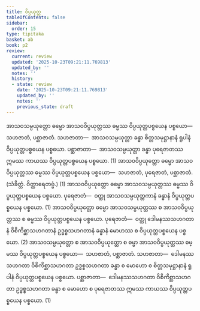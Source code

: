 ```yaml
---
title: ဝိပ္ပယုတ္တ
tableOfContents: false
sidebar:
  order: 15
type: tipitaka
basket: ab
book: p2
review:
  current: review
  updated: '2025-10-23T09:21:11.769813'
  updated_by: ''
  notes: ''
  history:
  - state: review
    date: '2025-10-23T09:21:11.769813'
    updated_by: ''
    notes: ''
    previous_state: draft
---
```



<ReviewStatus review={frontmatter.review} showDetails={true} />

<HypothesisAnnotation frontmatter={frontmatter} />

<DynamicBreadcrumb />

<Division number="97" book="p2" e="ch" v="38" p="78">

<Paragraph number="1229" book="p2">
အာသဝသမ္ပယုတ္တော ဓမ္မော အာသဝဝိပ္ပယုတ္တဿ ဓမ္မဿ ဝိပ္ပယုတ္တပစ္စယေန ပစ္စယော—  သဟဇာတံ, ပစ္ဆာဇာတံ. <Emphasis>သဟဇာတာ</Emphasis>—  အာသဝသမ္ပယုတ္တာ ခန္ဓာ စိတ္တသမုဋ္ဌာနာနံ ရူပါနံ ဝိပ္ပယုတ္တပစ္စယေန ပစ္စယော. <Emphasis>ပစ္ဆာဇာတာ</Emphasis>—  အာသဝသမ္ပယုတ္တာ ခန္ဓာ ပုရေဇာတဿ ဣမဿ ကာယဿ ဝိပ္ပယုတ္တပစ္စယေန ပစ္စယော. (1)
</Paragraph>

<Paragraph number="1230" book="p2">
အာသဝဝိပ္ပယုတ္တော ဓမ္မော အာသဝဝိပ္ပယုတ္တဿ ဓမ္မဿ ဝိပ္ပယုတ္တပစ္စယေန ပစ္စယော—  သဟဇာတံ, ပုရေဇာတံ, ပစ္ဆာဇာတံ. (သံခိတ္တံ. ဝိတ္ထာရေတဗ္ဗံ.) (1)
</Paragraph>

</Division>
<Division number="98" book="p2" e="ch" v="38" p="78">

<Paragraph number="1231" book="p2">
အာသဝဝိပ္ပယုတ္တော ဓမ္မော အာသဝသမ္ပယုတ္တဿ ဓမ္မဿ ဝိပ္ပယုတ္တပစ္စယေန ပစ္စယော. <Emphasis>ပုရေဇာတံ</Emphasis>—  ဝတ္ထု အာသဝသမ္ပယုတ္တကာနံ ခန္ဓာနံ ဝိပ္ပယုတ္တပစ္စယေန ပစ္စယော. (1)
</Paragraph>

<Paragraph number="1232" book="p2">
အာသဝဝိပ္ပယုတ္တော ဓမ္မော အာသဝသမ္ပယုတ္တဿ စ အာသဝဝိပ္ပယုတ္တဿ စ ဓမ္မဿ ဝိပ္ပယုတ္တပစ္စယေန ပစ္စယော. <Emphasis>ပုရေဇာတံ</Emphasis>—  ဝတ္ထု ဒေါမနဿသဟဂတာနံ ဝိစိကိစ္ဆာသဟဂတာနံ ဥဒ္ဓစ္စသဟဂတာနံ ခန္ဓာနံ မောဟဿ စ ဝိပ္ပယုတ္တပစ္စယေန ပစ္စယော. (2)
</Paragraph>

<Paragraph number="1233" book="p2">
အာသဝသမ္ပယုတ္တော စ အာသဝဝိပ္ပယုတ္တော စ ဓမ္မာ အာသဝဝိပ္ပယုတ္တဿ ဓမ္မဿ ဝိပ္ပယုတ္တပစ္စယေန ပစ္စယော—  သဟဇာတံ, ပစ္ဆာဇာတံ. <Emphasis>သဟဇာတာ</Emphasis>—  ဒေါမနဿသဟဂတာ ဝိစိကိစ္ဆာသဟဂတာ ဥဒ္ဓစ္စသဟဂတာ ခန္ဓာ စ မောဟော စ စိတ္တသမုဋ္ဌာနာနံ ရူပါနံ ဝိပ္ပယုတ္တပစ္စယေန ပစ္စယော. <Emphasis>ပစ္ဆာဇာတာ</Emphasis>—  ဒေါမနဿသဟဂတာ ဝိစိကိစ္ဆာသဟဂတာ ဥဒ္ဓစ္စသဟဂတာ ခန္ဓာ စ မောဟော စ ပုရေဇာတဿ ဣမဿ ကာယဿ ဝိပ္ပယုတ္တပစ္စယေန ပစ္စယော. (1)
</Paragraph>
</Division>